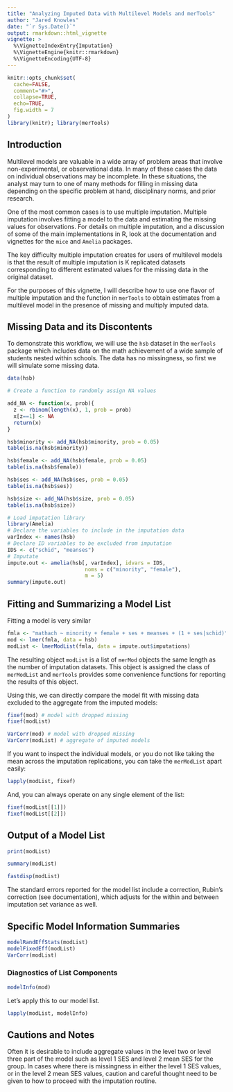 ---
title: "Analyzing Imputed Data with Multilevel Models and merTools"
author: "Jared Knowles"
date: "`r Sys.Date()`"
output: rmarkdown::html_vignette
vignette: >
  %\VignetteIndexEntry{Imputation}
  %\VignetteEngine{knitr::rmarkdown}
  %\VignetteEncoding{UTF-8}
---


```{r setup, echo = FALSE, message=FALSE, warning=FALSE, results='hide'}
knitr::opts_chunk$set(
  cache=FALSE,
  comment="#>",
  collapse=TRUE, 
  echo=TRUE, 
  fig.width = 7
)
library(knitr); library(merTools)
```

## Introduction

Multilevel models are valuable in a wide array of problem areas that involve 
non-experimental, or observational data. In many of these cases the data on 
individual observations may be incomplete. In these situations, the analyst may 
turn to one of many methods for filling in missing data depending on the specific 
problem at hand, disciplinary norms, and prior research. 

One of the most common cases is to use multiple imputation. Multiple imputation 
involves fitting a model to the data and estimating the missing values for 
observations. For details on multiple imputation, and a discussion of some of 
the main implementations in R, look at the documentation and vignettes for the 
`mice` and `Amelia` packages. 

The key difficulty multiple imputation creates for users of multilevel models 
is that the result of multiple imputation is K replicated datasets corresponding 
to different estimated values for the missing data in the original dataset. 

For the purposes of this vignette, I will describe how to use one flavor of 
multiple imputation and the function in `merTools` to obtain estimates from a 
multilevel model in the presence of missing and multiply imputed data. 


## Missing Data and its Discontents

To demonstrate this workflow, we will use the `hsb` dataset in the `merTools` 
package which includes data on the math achievement of a wide sample of students 
nested within schools. The data has no missingness, so first we will simulate 
some missing data. 

```{r}
data(hsb)

# Create a function to randomly assign NA values

add_NA <- function(x, prob){
  z <- rbinom(length(x), 1, prob = prob)
  x[z==1] <- NA
  return(x)
}

hsb$minority <- add_NA(hsb$minority, prob = 0.05)
table(is.na(hsb$minority))

hsb$female <- add_NA(hsb$female, prob = 0.05)
table(is.na(hsb$female))

hsb$ses <- add_NA(hsb$ses, prob = 0.05)
table(is.na(hsb$ses))

hsb$size <- add_NA(hsb$size, prob = 0.05)
table(is.na(hsb$size))

```

```{r impute, message=FALSE}
# Load imputation library
library(Amelia)
# Declare the variables to include in the imputation data
varIndex <- names(hsb)
# Declare ID variables to be excluded from imputation
IDS <- c("schid", "meanses")
# Imputate
impute.out <- amelia(hsb[, varIndex], idvars = IDS, 
                         noms = c("minority", "female"), 
                         m = 5)
summary(impute.out)
```


## Fitting and Summarizing a Model List

Fitting a model is very similar 

```{r}
fmla <- "mathach ~ minority + female + ses + meanses + (1 + ses|schid)"
mod <- lmer(fmla, data = hsb)
modList <- lmerModList(fmla, data = impute.out$imputations)
```


The resulting object `modList` is a list of `merMod` objects the same length as the number 
of imputation datasets. This object is assigned the class of `merModList` and 
`merTools` provides some convenience functions for reporting the results of 
this object. 

Using this, we can directly compare the model fit with missing data excluded to 
the aggregate from the imputed models:

```{r}
fixef(mod) # model with dropped missing
fixef(modList)
```

```{r}
VarCorr(mod) # model with dropped missing
VarCorr(modList) # aggregate of imputed models
```

If you want to inspect the individual models, or you do not like taking the 
mean across the imputation replications, you can take the `merModList` apart 
easily:

```{r}
lapply(modList, fixef)
```

And, you can always operate on any single element of the list:

```{r}
fixef(modList[[1]])
fixef(modList[[2]])
```

## Output of a Model List

```{r}
print(modList)
```

```{r}
summary(modList)
```

```{r}
fastdisp(modList)
```

The standard errors reported for the model list include a correction, Rubin's 
correction (see documentation), which adjusts for the within and between imputation 
set variance as well. 

## Specific Model Information Summaries

```{r}
modelRandEffStats(modList)
modelFixedEff(modList)
VarCorr(modList)
```

### Diagnostics of List Components

```{r}
modelInfo(mod)
```


Let's apply this to our model list. 

```{r}
lapply(modList, modelInfo)
```


## Cautions and Notes

Often it is desirable to include aggregate values in the level two or level three 
part of the model such as level 1 SES and level 2 mean SES for the group. In 
cases where there is missingness in either the level 1 SES values, or in the 
level 2 mean SES values, caution and careful thought need to be given to how to 
proceed with the imputation routine. 
